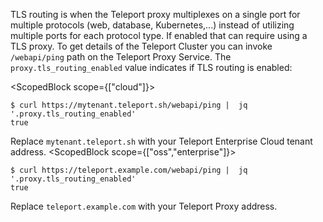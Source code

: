 TLS routing is when the Teleport proxy multiplexes on a single port for multiple protocols (web, database, Kubernetes,...)
instead of utilizing multiple ports for each protocol type. If enabled that can require using a TLS proxy.
To get details of the Teleport Cluster you can invoke `/webapi/ping` path
on the Teleport Proxy Service. The `proxy.tls_routing_enabled` value indicates if TLS routing is enabled:

<ScopedBlock scope={["cloud"]}>
```code
$ curl https://mytenant.teleport.sh/webapi/ping |  jq '.proxy.tls_routing_enabled'
true
```

Replace `mytenant.teleport.sh` with your Teleport Enterprise Cloud tenant address.
</ScopedBlock>
<ScopedBlock scope={["oss","enterprise"]}>
```code
$ curl https://teleport.example.com/webapi/ping |  jq '.proxy.tls_routing_enabled'
true
```

Replace `teleport.example.com` with your Teleport Proxy address.
</ScopedBlock>


